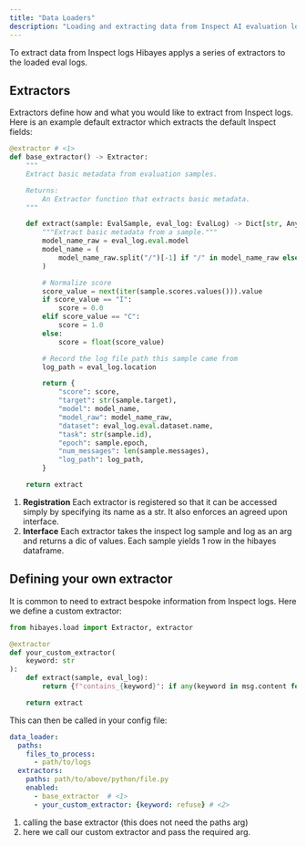 ```yaml
---
title: "Data Loaders"
description: "Loading and extracting data from Inspect AI evaluation logs"
---
```


To extract data from Inspect logs Hibayes applys a series of extractors to the loaded eval logs.

## Extractors

Extractors define how and what you would like to extract from Inspect logs. Here is an example default extractor which extracts the default Inspect fields:

```python
@extractor # <1>
def base_extractor() -> Extractor:
    """
    Extract basic metadata from evaluation samples.

    Returns:
        An Extractor function that extracts basic metadata.
    """

    def extract(sample: EvalSample, eval_log: EvalLog) -> Dict[str, Any]: # <2>
        """Extract basic metadata from a sample."""
        model_name_raw = eval_log.eval.model
        model_name = (
            model_name_raw.split("/")[-1] if "/" in model_name_raw else model_name_raw
        )

        # Normalize score
        score_value = next(iter(sample.scores.values())).value
        if score_value == "I":
            score = 0.0
        elif score_value == "C":
            score = 1.0
        else:
            score = float(score_value)

        # Record the log file path this sample came from
        log_path = eval_log.location

        return {
            "score": score,
            "target": str(sample.target),
            "model": model_name,
            "model_raw": model_name_raw,
            "dataset": eval_log.eval.dataset.name,
            "task": str(sample.id),
            "epoch": sample.epoch,
            "num_messages": len(sample.messages),
            "log_path": log_path,
        }

    return extract
```
1. **Registration** Each extractor is registered so that it can be accessed simply by specifying its name as a str. It also enforces an agreed upon interface.
2. **Interface** Each extractor takes the inspect log sample and log as an arg and returns a dic of values. Each sample yields 1 row in the hibayes dataframe.


## Defining your own extractor
It is common to need to extract bespoke information from Inspect logs. Here we define a custom extractor:

```python
from hibayes.load import Extractor, extractor

@extractor
def your_custom_extractor(
    keyword: str
):
    def extract(sample, eval_log):
        return {f"contains_{keyword}": if any(keyword in msg.content for msg in sample.messsages)}

    return extract

```

This can then be called in your config file:

```yaml
data_loader:
  paths:
    files_to_process:
      - path/to/logs
  extractors:
    paths: path/to/above/python/file.py
    enabled:
      - base_extractor  # <1>
      - your_custom_extractor: {keyword: refuse} # <2>
```
1. calling the base extractor (this does not need the paths arg)
2. here we call our custom extractor and pass the required arg.
